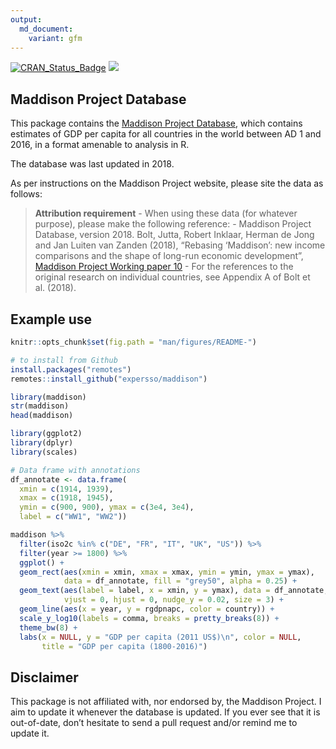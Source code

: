 ```yaml
---
output:
  md_document:
    variant: gfm
---
```


[![CRAN_Status_Badge](http://www.r-pkg.org/badges/version/maddison)](http://cran.r-project.org/package=maddison)
[![](http://cranlogs.r-pkg.org/badges/grand-total/maddison)](http://cran.r-project.org/web/packages/maddison)


## Maddison Project Database

This package contains the [Maddison Project Database](http://www.ggdc.net/maddison), which contains estimates of GDP per capita for all countries in the world between AD 1 and 2016, in a format amenable to analysis in R.

The database was last updated in 2018.

As per instructions on the Maddison Project website, please site the data as follows:

> __Attribution requirement__ - When using these data (for whatever purpose), please make the following reference:
> - Maddison Project Database, version 2018. Bolt, Jutta, Robert Inklaar, Herman de Jong and Jan Luiten van Zanden (2018), “Rebasing ‘Maddison’: new income comparisons and the shape of long-run economic development”, [Maddison Project Working paper 10](https://www.rug.nl/ggdc/historicaldevelopment/maddison/research)
> - For the references to the original research on individual countries, see Appendix A of Bolt et al. (2018).

## Example use

```r
knitr::opts_chunk$set(fig.path = "man/figures/README-")
```

```r
# to install from Github
install.packages("remotes")
remotes::install_github("expersso/maddison")
```

```r
library(maddison)
str(maddison)
head(maddison)
```

```r
library(ggplot2)
library(dplyr)
library(scales)

# Data frame with annotations
df_annotate <- data.frame(
  xmin = c(1914, 1939),
  xmax = c(1918, 1945),
  ymin = c(900, 900), ymax = c(3e4, 3e4),
  label = c("WW1", "WW2"))

maddison %>%
  filter(iso2c %in% c("DE", "FR", "IT", "UK", "US")) %>%
  filter(year >= 1800) %>%
  ggplot() +
  geom_rect(aes(xmin = xmin, xmax = xmax, ymin = ymin, ymax = ymax),
            data = df_annotate, fill = "grey50", alpha = 0.25) +
  geom_text(aes(label = label, x = xmin, y = ymax), data = df_annotate, 
            vjust = 0, hjust = 0, nudge_y = 0.02, size = 3) +
  geom_line(aes(x = year, y = rgdpnapc, color = country)) +
  scale_y_log10(labels = comma, breaks = pretty_breaks(8)) +
  theme_bw(8) +
  labs(x = NULL, y = "GDP per capita (2011 US$)\n", color = NULL,
       title = "GDP per capita (1800-2016)")
```

## Disclaimer

This package is not affiliated with, nor endorsed by, the Maddison Project. I
aim to update it whenever the database is updated. If you ever see that it
is out-of-date, don't hesitate to send a pull request and/or remind me to update
it.
